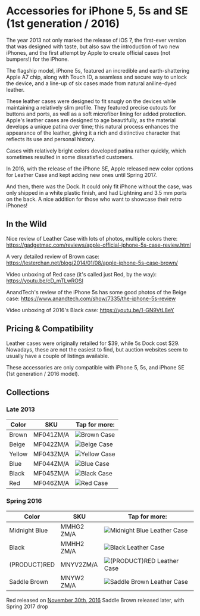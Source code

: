 
# Accessories for iPhone 5, 5s and SE (1st generation / 2016)

The year 2013 not only marked the release of iOS 7, the first-ever version that was designed with taste, but also saw the introduction of two new iPhones, and the first attempt by Apple to create official cases (not bumpers!) for the iPhone.

The flagship model, iPhone 5s, featured an incredible and earth-shattering Apple A7 chip, along with Touch ID, a seamless and secure way to unlock the device, and a line-up of six cases made from natural aniline-dyed leather.

These leather cases were designed to fit snugly on the devices while maintaining a relatively slim profile. They featured precise cutouts for buttons and ports, as well as a soft microfiber lining for added protection. Apple's leather cases are designed to age beautifully, as the material develops a unique patina over time; this natural process enhances the appearance of the leather, giving it a rich and distinctive character that reflects its use and personal history.

Cases with relatively bright colors developed patina rather quickly, which sometimes resulted in some dissatisfied customers.

In 2016, with the release of the iPhone SE, Apple released new color options for Leather Case and kept adding new ones until Spring 2017.

And then, there was the Dock. It could only fit iPhone without the case, was only shipped in a white plastic finish, and had Lightning and 3.5 mm ports on the back. A nice addition for those who want to showcase their retro iPhones!

## In the Wild

Nice review of Leather Case with lots of photos, multiple colors there: https://gadgetmac.com/reviews/apple-official-iphone-5s-case-review.html

A very detailed review of Brown case: https://lesterchan.net/blog/2014/01/08/apple-iphone-5s-case-brown/

Video unboxing of Red case (it's called just Red, by the way): https://youtu.be/cD_mTLwROSI

AnandTech's review of the iPhone 5s has some good photos of the Beige case: https://www.anandtech.com/show/7335/the-iphone-5s-review

Video unboxing of 2016's Black case: https://youtu.be/1-GN9VtL8eY

## Pricing & Compatibility

Leather cases were originally retailed for $39, while 5s Dock cost $29. Nowadays, these are not the easiest to find, but auction websites seem to usually have a couple of listings available.

These accessories are only compatible with iPhone 5, 5s, and iPhone SE (1st generation / 2016 model).

## Collections

### Late 2013

| Color | SKU | Tap for more: |
| --- | --- | --- |
| Brown | MF041<wbr/>ZM/A | <Link href="/pre-notch-iphone/iphone_5s/MF041"><img src="https://cloudfront.everycase.org/everypreview/MF041.webp" alt="Brown Case"/></Link> |
| Beige | MF042<wbr/>ZM/A | <Link href="/pre-notch-iphone/iphone_5s/MF042"><img src="https://cloudfront.everycase.org/everypreview/MF042.webp" alt="Beige Case"/></Link> |
| Yellow | MF043<wbr/>ZM/A | <Link href="/pre-notch-iphone/iphone_5s/MF043"><img src="https://cloudfront.everycase.org/everypreview/MF043.webp" alt="Yellow Case"/></Link> |
| Blue | MF044<wbr/>ZM/A | <Link href="/pre-notch-iphone/iphone_5s/MF044"><img src="https://cloudfront.everycase.org/everypreview/MF044.webp" alt="Blue Case"/></Link> |
| Black | MF045<wbr/>ZM/A | <Link href="/pre-notch-iphone/iphone_5s/MF045"><img src="https://cloudfront.everycase.org/everypreview/MF045.webp" alt="Black Case"/></Link> |
| Red | MF046<wbr/>ZM/A | <Link href="/pre-notch-iphone/iphone_5s/MF046"><img src="https://cloudfront.everycase.org/everypreview/MF046.webp" alt="Red Case"/></Link> |

### Spring 2016

| Color | SKU | Tap for more: |
| --- | --- | --- |
| Midnight Blue | MMHG2<wbr/>ZM/A | <Link href="/pre-notch-iphone/iphone_5s/MMHG2"><img src="https://cloudfront.everycase.org/everypreview/MMHG2.webp" alt="Midnight Blue Leather Case"/></Link> |
| Black | MMHH2<wbr/>ZM/A | <Link href="/pre-notch-iphone/iphone_5s/MMHH2"><img src="https://cloudfront.everycase.org/everypreview/MMHH2.webp" alt="Black Leather Case"/></Link> |
| (PRODUCT)RED | MNYV2<wbr/>ZM/A | <Link href="/pre-notch-iphone/iphone_5s/MNYV2"><img src="https://cloudfront.everycase.org/everypreview/MNYV2.webp" alt="(PRODUCT)RED Leather Case"/></Link> |
| Saddle Brown | MNYW2<wbr/>ZM/A | <Link href="/pre-notch-iphone/iphone_5s/MNYW2"><img src="https://cloudfront.everycase.org/everypreview/MNYW2.webp" alt="Saddle Brown Leather Case"/></Link> |

Red released on [November 30th, 2016](https://www.apple.com/newsroom/2016/11/apple-turns-red-with-more-ways-than-ever-to-join-the-fight-against-aids/)
Saddle Brown released later, with Spring 2017 drop
